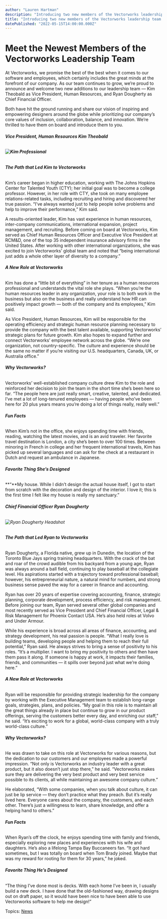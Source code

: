 ```yaml
---
author: "Lauren Hartman"
description: "Introducing two new members of the Vectorworks leadership team: Vice President, Human Resources Kim Theobald and Chief Financial Officer Ryan Dougherty."
title: "Introducing two new members of the Vectorworks leadership team: Vice President, Human Resources Kim Theobald and Chief Financial Officer Ryan Dougherty." 
datePublished: "2022-05-15T14:00:00.000Z"
---
```

# Meet the Newest Members of the Vectorworks Leadership Team

At Vectorworks, we promise the best of the best when it comes to our software and employees, which certainly includes the great minds at the forefront of our company. As our team continues to grow, we’re proud to announce and welcome two new additions to our leadership team — Kim Theobald as Vice President, Human Resources, and Ryan Dougherty as Chief Financial Officer.

Both have hit the ground running and share our vision of inspiring and empowering designers around the globe while prioritizing our company’s core values of inclusion, collaboration, balance, and innovation. We’re thrilled to have them on board and introduce them to you.

###### **Vice President, Human Resources Kim Theobald**

###### **![Kim Professional](https://blog.vectorworks.net/hs-fs/hubfs/Blog%20Images/2022%20PVW%20Images/05_Executives%20Announcement/Kim%20Professional.jpeg?width=450&name=Kim%20Professional.jpeg)**

###### **_The Path that Led Kim to Vectorworks_**

Kim’s career began in higher education, working with The Johns Hopkins Center for Talented Youth (CTY); her initial goal was to become a college professor. However, in her role with CTY, she took on many employee relations-related tasks, including recruiting and hiring and discovered her true passion. “I’ve always wanted just to help people solve problems and help to improve their performance,” Kim said. 

A results-oriented leader, Kim has vast experience in human resources, inter-company communications, international expansion, project management, and recruiting. Before coming on board at Vectorworks, Kim served as Chief Human Resources Officer and Executive Vice President at RCM&D, one of the top 35 independent insurance advisory firms in the United States. After working with other international organizations, she was excited to join Vectorworks’ global team and noted that “being international just adds a whole other layer of diversity to a company.”

###### **_A New Role at Vectorworks_**

Kim has done a “little bit of everything” in her tenure as a human resources professional and understands the vital role she plays. “When you’re the human resources leader in any organization, your role is to both work in the business but also on the business and really understand how HR can positively impact growth — both of the company and its employees,” Kim said.

As Vice President, Human Resources, Kim will be responsible for the operating efficiency and strategic human resource planning necessary to provide the company with the best talent available, supporting Vectorworks’ strategic plans for future growth. Kim also hopes to expand further and connect Vectorworks’ employee network across the globe. “We’re one organization, not country-specific. The culture and experience should be the same no matter if you’re visiting our U.S. headquarters, Canada, UK, or Australia office.”

###### **_Why Vectorworks?_**

Vectorworks’ well-established company culture drew Kim to the role and reinforced her decision to join the team in the short time she’s been here so far. “The people here are just really smart, creative, talented, and dedicated. I’ve met a lot of long-tenured employees — having people who’ve been here for 20 plus years means you’re doing a lot of things really, really well.”

###### **_Fun Facts_**

When Kim’s not in the office, she enjoys spending time with friends, reading, watching the latest movies, and is an avid traveler. Her favorite travel destination is London, a city she’s been to over 100 times. Between minoring in French in college and her frequent international travels, Kim has picked up several languages and can ask for the check at a restaurant in Dutch and request an ambulance in Japanese. 

###### **_Favorite Thing She’s Designed_**

**“**My house. While I didn’t design the actual house itself, I got to start from scratch with the decoration and design of the interior. I love it; this is the first time I felt like my house is really my sanctuary.”

###### **Chief Financial Officer Ryan Dougherty**

###### ![Ryan Dougherty Headshot](https://blog.vectorworks.net/hs-fs/hubfs/Blog%20Images/2022%20PVW%20Images/05_Executives%20Announcement/Ryan%20Dougherty%20Headshot.jpg?width=450&name=Ryan%20Dougherty%20Headshot.jpg)

###### **_The Path that Led Ryan to Vectorworks_**

Ryan Dougherty, a Florida native, grew up in Dunedin, the location of the Toronto Blue Jays spring training headquarters. With the crack of the bat and roar of the crowd audible from his backyard from a young age, Ryan was always around a ball field, continuing to play baseball at the collegiate level. His aspirations started with a trajectory toward professional baseball; however, his entrepreneurial nature, a natural mind for numbers, and strong business sense paved the way for a career in finance and accounting.

Ryan has over 20 years of expertise covering accounting, finance, strategic planning, corporate development, process efficiency, and risk management. Before joining our team, Ryan served several other global companies and most recently served as Vice President and Chief Financial Officer, Legal & Risk Management for Phoenix Contact USA. He’s also held roles at Volvo and Under Armour.

While his experience is broad across all areas of finance, accounting, and strategy development, his real passion is people. “What I really love is building teams, developing people and helping them to reach their full potential,” Ryan said. He always strives to bring a sense of positivity to his roles. “It’s a multiplier. I want to bring my positivity to others and then have them pass it along. If someone is happy at work, it impacts their families, friends, and communities — it spills over beyond just what we’re doing here.”

###### **_A New Role at Vectorworks_**

Ryan will be responsible for providing strategic leadership for the company by working with the Executive Management team to establish long-range goals, strategies, plans, and policies. “My goal in this role is to maintain all the great things already in place but continue to grow in our product offerings, serving the customers better every day, and enriching our staff,” he said. “It’s exciting to work for a global, world-class company with a truly world-class culture.”

###### **_Why Vectorworks?_**

He was drawn to take on this role at Vectorworks for various reasons, but the dedication to our customers and our employees made a powerful impression. “Not only is Vectorworks an industry leader with a great product, but it also doesn’t just stop there,” he said. “Vectorworks makes sure they are delivering the very best product and very best service possible to its clients, all while maintaining an awesome company culture.”

He elaborated, “With some companies, when you talk about culture, it can just be lip service — they don’t practice what they preach. But it’s really lived here. Everyone cares about the company, the customers, and each other. There’s just a willingness to learn, share knowledge, and offer a helping hand to others.”

###### **_Fun Facts_**

When Ryan’s off the clock, he enjoys spending time with family and friends, especially exploring new places and experiences with his wife and daughters. He’s also a lifelong Tampa Bay Buccaneers fan. “It got hard sometimes, but I was totally on board when Tom Brady joined. Maybe that was my reward for rooting for them for 30 years,” he joked.

###### **_Favorite Thing He’s Designed_**

“The thing I’ve done most is decks. With each home I’ve been in, I usually build a new deck. I have done that the old-fashioned way, drawing designs out on draft paper, so it would have been nice to have been able to use Vectorworks software to help me design!”

 Topics: [News](https://blog.vectorworks.net/topic/news) 

 